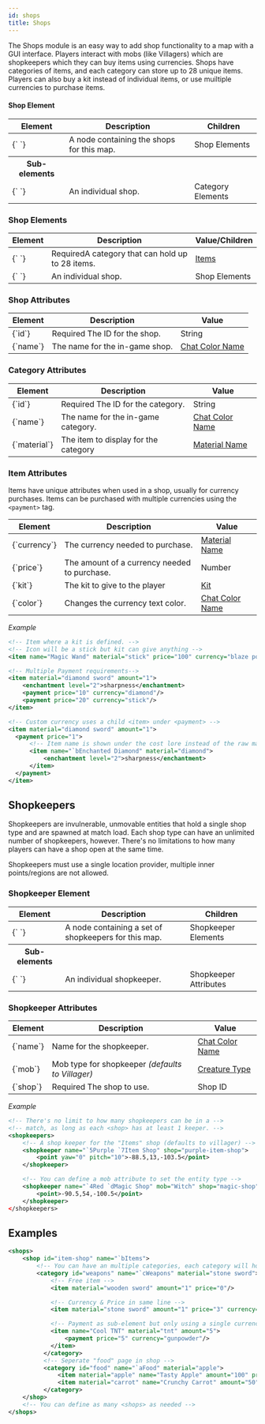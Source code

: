```yaml
---
id: shops
title: Shops
---
```


The Shops module is an easy way to add shop functionality to a map with a GUI interface.
Players interact with mobs (like Villagers) which are shopkeepers which they can buy items using currencies.
Shops have categories of items, and each category can store up to 28 unique items.
Players can also buy a kit instead of individual items, or use muiltiple currencies to purchase items.

#### Shop Element

<div className="table-container">
  <table>
    <thead>
      <tr>
        <th>Element</th>
        <th>Description</th>
        <th>Children</th>
      </tr>
    </thead>
    <tbody>
      <tr>
        <td>
          <label>{`<shops> </shops>`}</label>
        </td>
        <td>A node containing the shops for this map.</td>
        <td>
          <span className="badge badge--secondary">Shop Elements</span>
        </td>
      </tr>
      <tr>
        <th>Sub-elements</th>
        <th />
        <th />
      </tr>
      <tr>
        <td>
          <label>{`<shop> </shop>`}</label>
        </td>
        <td>An individual shop.</td>
        <td>
          <span className="badge badge--secondary">Category Elements</span>
        </td>
      </tr>
    </tbody>
  </table>
</div>

### Shop Elements

<div className="table-container">
  <table>
    <thead>
      <tr>
        <th>Element</th>
        <th>Description</th>
        <th>Value/Children</th>
      </tr>
    </thead>
    <tbody>
      <tr>
        <td>
          <label>{`<category> </category>`}</label>
        </td>
        <td>
          <span className="badge badge--danger">Required</span>A category that
          can hold up to 28 items.
        </td>
        <td>
          <a href="/docs/modules/gear/items">Items</a>
        </td>
      </tr>
      <tr>
        <td>
          <label>{`<shop> </shop>`}</label>
        </td>
        <td>An individual shop.</td>
        <td>
          <span className="badge badge--secondary">Shop Elements</span>
        </td>
      </tr>
    </tbody>
  </table>
</div>

### Shop Attributes

<div className="table-container">
  <table>
    <thead>
      <tr>
        <th>Element</th>
        <th>Description</th>
        <th>Value</th>
      </tr>
    </thead>
    <tbody>
      <tr>
        <td>
          <label>{`id`}</label>
        </td>
        <td>
          <span className="badge badge--danger">Required</span>
          The ID for the shop.
        </td>
        <td>
          <span className="badge badge--primary">String</span>
        </td>
      </tr>
      <tr>
        <td>
          <label>{`name`}</label>
        </td>
        <td>The name for the in-game shop.</td>
        <td>
          <a href="/docs/reference/misc/formatting#chatColors">
            Chat Color Name
          </a>
        </td>
      </tr>
    </tbody>
  </table>
</div>

### Category Attributes

<div className="table-container">
  <table>
    <thead>
      <tr>
        <th>Element</th>
        <th>Description</th>
        <th>Value</th>
      </tr>
    </thead>
    <tbody>
      <tr>
        <td>
          <label>{`id`}</label>
        </td>
        <td>
          <span className="badge badge--danger">Required</span>
          The ID for the category.
        </td>
        <td>
          <span className="badge badge--primary">String</span>
        </td>
      </tr>
      <tr>
        <td>
          <label>{`name`}</label>
        </td>
        <td>The name for the in-game category.</td>
        <td>
          <a href="/docs/reference/misc/formatting#chatColors">
            Chat Color Name
          </a>
        </td>
      </tr>
      <tr>
        <td>
          <label>{`material`}</label>
        </td>
        <td>The item to display for the category</td>
        <td>
          <a href="/docs/reference/items/inventory#material_matchers">
            Material Name
          </a>
        </td>
      </tr>
    </tbody>
  </table>
</div>

### Item Attributes

Items have unique attributes when used in a shop, usually for currency purchases.
Items can be purchased with multiple currencies using the `<payment>` tag.

<div className="table-container">
  <table>
    <thead>
      <tr>
        <th>Element</th>
        <th>Description</th>
        <th>Value</th>
      </tr>
    </thead>
    <tbody>
      <tr>
        <td>
          <label>{`currency`}</label>
        </td>
        <td>The currency needed to purchase.</td>
        <td>
          <a href="/docs/reference/items/inventory#material_matchers">
            Material Name
          </a>
        </td>
      </tr>
      <tr>
        <td>
          <label>{`price`}</label>
        </td>
        <td>The amount of a currency needed to purchase.</td>
        <td>
          <span className="badge badge--primary">Number</span>
        </td>
      </tr>
      <tr>
        <td>
          <label>{`kit`}</label>
        </td>
        <td>The kit to give to the player</td>
        <td>
          <a href="/docs/modules/gear/kits">Kit</a>
        </td>
      </tr>
      <tr>
        <td>
          <label>{`color`}</label>
        </td>
        <td>Changes the currency text color.</td>
        <td>
          <a href="/docs/reference/misc/formatting#chatColors">
            Chat Color Name
          </a>
        </td>
      </tr>
    </tbody>
  </table>
</div>

_Example_

```xml
<!-- Item where a kit is defined. -->
<!-- Icon will be a stick but kit can give anything -->
<item name="Magic Wand" material="stick" price="100" currency="blaze powder" kit="magic-kit">

<!-- Multiple Payment requirements-->
<item material="diamond sword" amount="1">
    <enchantment level="2">sharpness</enchantment>
    <payment price="10" currency="diamond"/>
    <payment price="20" currency="stick"/>
</item>

<!-- Custom currency uses a child <item> under <payment> -->
<item material="diamond sword" amount="1">
  <payment price="1">
      <!-- Item name is shown under the cost lore instead of the raw material name -->
      <item name="`bEnchanted Diamond" material="diamond">
          <enchantment level="2">sharpness</enchantment>
      </item>
  </payment>
</item>
```

## Shopkeepers

Shopkeepers are invulnerable, unmovable entities that hold a single shop type and are spawned at match load.
Each shop type can have an unlimited number of shopkeepers, however. There's no limitations to how many players
can have a shop open at the same time.

Shopkeepers must use a single location provider, multiple inner points/regions are not allowed.

### Shopkeeper Element

<div className="table-container">
  <table>
    <thead>
      <tr>
        <th>Element</th>
        <th>Description</th>
        <th>Children</th>
      </tr>
    </thead>
    <tbody>
      <tr>
        <td>
          <label>{`<shopkeepers> </shopkeepers>`}</label>
        </td>
        <td>A node containing a set of shopkeepers for this map.</td>
        <td>
          <span className="badge badge--secondary">Shopkeeper Elements</span>
        </td>
      </tr>
      <tr>
        <th>Sub-elements</th>
        <th />
        <th />
      </tr>
      <tr>
        <td>
          <label>{`<shopkeeper> </shopkeeper>`}</label>
        </td>
        <td>An individual shopkeeper.</td>
        <td>
          <span className="badge badge--secondary">Shopkeeper Attributes</span>
        </td>
      </tr>
    </tbody>
  </table>
</div>

### Shopkeeper Attributes

<div className="table-container">
  <table>
    <thead>
      <tr>
        <th>Element</th>
        <th>Description</th>
        <th>Value</th>
      </tr>
    </thead>
    <tbody>
      <tr>
        <td>
          <label>{`name`}</label>
        </td>
        <td>Name for the shopkeeper.</td>
        <td>
          <a href="/docs/reference/misc/formatting#chatColors">
            Chat Color Name
          </a>
        </td>
      </tr>
      <tr>
        <td>
          <label>{`mob`}</label>
        </td>
        <td>
          Mob type for shopkeeper <i>(defaults to Villager)</i>
        </td>
        <td>
          <a href="/docs/reference/entities/entity-types">Creature Type</a>
        </td>
      </tr>
      <tr>
        <td>
          <label>{`shop`}</label>
        </td>
        <td>
          <span className="badge badge--danger">Required</span>
          The shop to use.
        </td>
        <td>Shop ID</td>
      </tr>
    </tbody>
  </table>
</div>

_Example_

```xml
<!-- There's no limit to how many shopkeepers can be in a -->
<!-- match, as long as each <shop> has at least 1 keeper. -->
<shopkeepers>
    <!-- A shop keeper for the "Items" shop (defaults to villager) -->
    <shopkeeper name="`5Purple `7Item Shop" shop="purple-item-shop">
        <point yaw="0" pitch="10">-88.5,13,-103.5</point>
    </shopkeeper>

    <!-- You can define a mob attribute to set the entity type -->
    <shopkeeper name="`4Red `dMagic Shop" mob="Witch" shop="magic-shop" />
        <point>-90.5,54,-100.5</point>
    </shopkeeper>
</shopkeepers>
```

## Examples

```xml
<shops>
    <shop id="item-shop" name="`bItems">
        <!-- You can have an multiple categories, each category will hold up to 28 items -->
        <category id="weapons" name="`cWeapons" material="stone sword">
            <!-- Free item -->
            <item material="wooden sword" amount="1" price="0"/>

            <!-- Currency & Price in same line -->
            <item material="stone sword" amount="1" price="3" currency="emerald" />

            <!-- Payment as sub-element but only using a single currency -->
            <item name="Cool TNT" material="tnt" amount="5">
                <payment price="5" currency="gunpowder"/>
            </item>
          </category>
          <!-- Seperate "food" page in shop -->
          <category id="food" name="`aFood" material="apple">
              <item material="apple" name="Tasty Apple" amount="100" price="10" currency="gold ingot"/>
              <item material="carrot" name="Crunchy Carrot" amount="50" price="4" currency="gold ingot"/>
          </category>
    </shop>
    <!-- You can define as many <shops> as needed -->
</shops>
```
